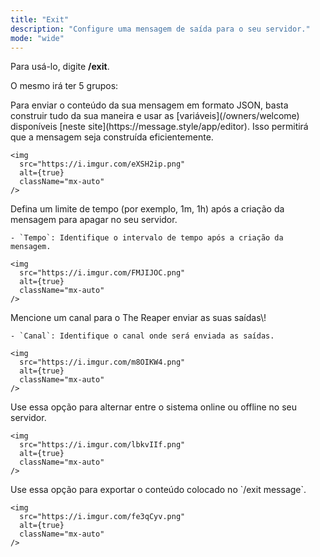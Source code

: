 ```yaml
---
title: "Exit"
description: "Configure uma mensagem de saída para o seu servidor."
mode: "wide"
---
```


Para usá-lo, digite **/exit**.

O mesmo irá ter 5 grupos:

<Tabs>
  <Tab title="Mensagem">
    Para enviar o conteúdo da sua mensagem em formato JSON, basta construir tudo da sua maneira e usar as [variáveis](/owners/welcome) disponíveis [neste site](https://message.style/app/editor). Isso permitirá que a mensagem seja construída eficientemente.

    <img
      src="https://i.imgur.com/eXSH2ip.png"
      alt={true}
      className="mx-auto"
    />
  </Tab>
  <Tab title="Tempo">
    Defina um limite de tempo (por exemplo, 1m, 1h) após a criação da mensagem para apagar no seu servidor.

    - `Tempo`: Identifique o intervalo de tempo após a criação da mensagem.

    <img
      src="https://i.imgur.com/FMJIJOC.png"
      alt={true}
      className="mx-auto"
    />
  </Tab>
  <Tab title="Canal">
    Mencione um canal para o The Reaper enviar as suas saídas\!

    - `Canal`: Identifique o canal onde será enviada as saídas.

    <img
      src="https://i.imgur.com/m8OIKW4.png"
      alt={true}
      className="mx-auto"
    />
  </Tab>
  <Tab title="Ativar">
    Use essa opção para alternar entre o sistema online ou offline no seu servidor.

    <img
      src="https://i.imgur.com/lbkvIIf.png"
      alt={true}
      className="mx-auto"
    />
  </Tab>
  <Tab title="Exportar">
    Use essa opção para exportar o conteúdo colocado no `/exit message`.

    <img
      src="https://i.imgur.com/fe3qCyv.png"
      alt={true}
      className="mx-auto"
    />
  </Tab>
</Tabs>